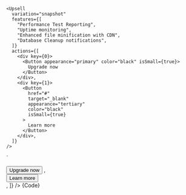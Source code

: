 
    <Upsell
      variation="snapshot"
      features={[
        "Performance Test Reporting",
        "Uptime monitoring",
        "Enhanced file minification with CDN",
        "Database Cleanup notifications",
      ]}
      actions={[
        <div key={0}>
          <Button appearance="primary" color="black" isSmall={true}>
            Upgrade now
          </Button>
        </div>,
        <div key={1}>
          <Button
            href="#"
            target="_blank"
            appearance="tertiary"
            color="black"
            isSmall={true}
          >
            Learn more
          </Button>
        </div>,
      ]}
    />
`

<Section
	contained={true}
	border={true}
	style={{ paddingRight: 0, paddingLeft: 0 }}
>
	<Preview wrapper={true}>
		<Upsell
			variation="snapshot"
			features={[
				"Performance Test Reporting",
				"Uptime monitoring",
				"Enhanced file minification with CDN",
				"Database Cleanup notifications",
			]}
			actions={[
				<div key={0}>
					<Button appearance="primary" color="black" isSmall={true}>
						Upgrade now
					</Button>
				</div>,
				<div key={1}>
					<Button
						href="#"
						target="_blank"
						appearance="tertiary"
						color="black"
						isSmall={true}
					>
						Learn more
					</Button>
				</div>,
			]}
		/>
	</Preview>
	<Snippet language="js">{Code}</Snippet>
</Section>
